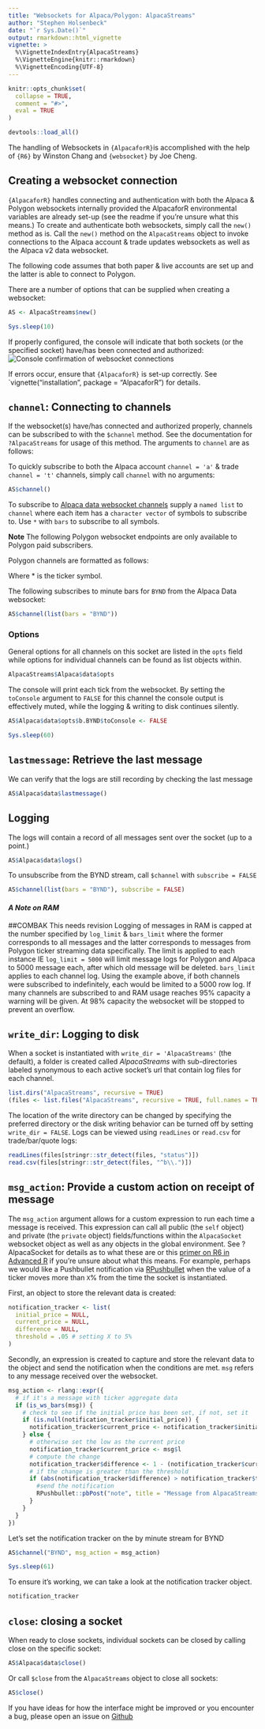 ---
title: "Websockets for Alpaca/Polygon: AlpacaStreams"
author: "Stephen Holsenbeck"
date: "`r Sys.Date()`"
output: rmarkdown::html_vignette
vignette: >
  %\VignetteIndexEntry{AlpacaStreams}
  %\VignetteEngine{knitr::rmarkdown}
  %\VignetteEncoding{UTF-8}
---

```{r setup, include = FALSE}
knitr::opts_chunk$set(
  collapse = TRUE,
  comment = "#>",
  eval = TRUE
)

devtools::load_all()
```

The handling of Websockets in `{AlpacaforR}`is accomplished with the help of `{R6}` by Winston Chang and `{websocket}` by Joe Cheng. 

## Creating a websocket connection

`{AlpacaforR}` handles connecting and authentication with both the Alpaca & Polygon websockets internally provided the AlpacaforR environmental variables are already set-up (see the readme if you're unsure what this means.) To create and authenticate both websockets, simply call the `new()` method as is. Call the `new()` method on the `AlpacaStreams` object to invoke connections to the Alpaca account & trade updates websockets as well as the Alpaca v2 data websocket.

The following code assumes that both paper & live accounts are set up and the latter is able to connect to Polygon.

There are a number of options that can be supplied when creating a websocket:

\describe{
\item{\code{socket}}{\code{(character)} Which Websocket stream to connect to - either \code{"alpaca"} or \code{"polygon"} (or an abbreviation thereof). \strong{Default} connects to Alpaca.}

\item{\code{toConsole}}{\code{(logical)} flag for whether to report websocket messages to the console for all messages. \strong{Default} \code{TRUE}.}

\item{\code{log}}{\code{(logical)} flag for whether to retain a log of messages (from Alpaca) or messages & bars from symbol feeds from Polygon. \strong{Default} \code{TRUE} to store logs.}

\item{\code{log_limit}}{\code{(numeric)} indicating the number of previous messages to retain in the log. \strong{Default} \code{5000}. See Details for memory handling specifics.}

\item{\code{bars_limit}}{\code{(numeric)} indicating the number of previous bars (per subscription feed) to retain in the log. \strong{Default} \code{5000}. See Details for memory handling specifics.}

\item{\code{write_dir}}{\code{(character/logical)} The directory in which to store logs on disk. Use \code{FALSE} to disable logging to disk. Folders will be created. \strong{Default} \code{"AlpacaStreams"}.}

\item{\code{overwrite}}{\code{(logical)} indicating whether to overwrite data from previous instances of a websocket connection. \strong{Default} \code{TRUE}.}

\item{\code{msg_action}}{\code{(expression)} An expression that performs a user-specified action on the receipt of websocket message. These can act on the \code{msg} tibble object seen printed to the console when a message is received (it \code{toConsole = TRUE}. The \code{msg} object also contains a \verb{$ts} column with the timestamp as a \code{POSIXct} and a \verb{$socket} column with the socket name of origin (\code{"Alpaca"/"Polygon"}) that are not visible in what is printed to the console but accessible to \code{msg_action}. The expression can also reference the \code{self} internal environment of this \verb{\link[R6]\{R6class\}}.}


\item{\code{live}}{See \code{\link{market_data}}}

\item{\code{...}}{Passed on to \link[websocket]{Websocket}}
}
```{r 'Instantiate Websocket'}
AS <- AlpacaStreams$new()
```
```{r 'sleep to instantiate', include=FALSE}
Sys.sleep(10)
```

If properly configured, the console will indicate that both sockets (or the specified socket) have/has been connected and authorized:
![Console confirmation of websocket connections](AS_connected.png)

If errors occur, ensure that `{AlpacaforR}` is set-up correctly. See `vignette("installation", package = "AlpacaforR") for details.

## `channel`: Connecting to channels
If the websocket(s) have/has connected and authorized properly, channels can be subscribed to with the `$channel` method. See the documentation for `?AlpacaStreams` for usage of this method. The arguments to `channel` are as follows:

\describe{
\item{\code{channel}}{The channel to join. **Default** Alpaca trade & account update channels.}

\item{\code{subscribe}}{\code{(logical)} \strong{Default \code{TRUE}}. Set to \code{FALSE} to unsubscribe from specified channel(s).}

\item{\code{overwrite}}{\code{(logical)} \strong{Default} \code{FALSE}. Set to \code{TRUE} to overwrite data from previous instances of this channel socket.}

\item{\code{...}}{Named parameters of \href{../../AlpacaforR/html/AlpacaStreams.html}{\code{AlpacaStreams$new()}} to be applied to this particular channel.}
}

To quickly subscribe to both the Alpaca account `channel = 'a'` & trade `channel = 't'` channels, simply call `channel` with no arguments:

```{r 'subscribe to alpaca channels'} 
AS$channel()
```

To subscribe to [Alpaca data websocket channels](https://alpaca.markets/docs/api-documentation/api-v2/market-data/alpaca-data-api-v2/real-time/) supply a `named list` to `channel` where each item has a `character vector` of symbols to subscribe to. Use `*` with `bars` to subscribe to all symbols.

\itemize{
  \item{\code{trades}}
  \item{\code{quotes}}
  \item{\code{bars}}
}

**Note** The following Polygon websocket endpoints are only available to Polygon paid subscribers.

Polygon channels are formatted as follows:

\itemize{
\item{T.* Trades}
\item{Q.* Quotes}
\item{A.* Aggregate ( per second )}
\item{AM.* Aggregate ( per minute )}
}

Where * is the ticker symbol. 

The following subscribes to minute bars for `BYND` from the Alpaca Data websocket:
```{r 'subscribe to minute bars for BYND via alpaca'}
AS$channel(list(bars = "BYND"))
```

### Options

General options for all channels on this socket are listed in the `opts` field while options for individual channels can be found as list objects within. 


```{r show_options}
AlpacaStreams$Alpaca$data$opts
```


The console will print each tick from the websocket. By setting the `toConsole` argument to `FALSE` for this channel the console output is effectively muted, while the logging & writing to disk continues silently.


```{r 'turn off console output'}
AS$Alpaca$data$opts$b.BYND$toConsole <- FALSE
```
```{r 'wait a min', include =  FALSE}
Sys.sleep(60)
```

## `lastmessage`: Retrieve the last message

We can verify that the logs are still recording by checking the last message
```{r 'last_message'}
AS$Alpaca$data$lastmessage()
```

## Logging

The logs will contain a record of all messages sent over the socket (up to a point.)
```{r view_logs}
AS$Alpaca$data$logs()
```

To unsubscribe from the BYND stream, call `$channel` with `subscribe = FALSE`
```{r 'unsubscribe a.gme'}
AS$channel(list(bars = "BYND"), subscribe = FALSE)
```



#### _A Note on RAM_ 
 ##COMBAK This needs revision
Logging of messages in RAM is capped at the number specified by `log_limit` & `bars_limit` where the former corresponds to all messages and the latter corresponds to messages from Polygon ticker streaming data specifically. The limit is applied to each instance IE `log_limit = 5000` will limit message logs for Polygon and Alpaca to 5000 message each, after which old message will be deleted.
`bars_limit` applies to each channel log. Using the example above, if both channels were subscribed to indefinitely, each would be limited to a 5000 row log. 
If many channels are subscribed to and RAM usage reaches 95% capacity a warning will be given. At 98% capacity the websocket will be stopped to prevent an overflow.

## `write_dir`: Logging to disk

When a socket is instantiated with `write_dir = 'AlpacaStreams'` (the default), a folder is created called _AlpacaStreams_ with sub-directories labeled synonymous to each active socket's url that contain log files for each channel. 

```{r 'Log files present'}
list.dirs("AlpacaStreams", recursive = TRUE)
(files <- list.files("AlpacaStreams", recursive = TRUE, full.names = TRUE))
```

The location of the write directory can be changed by specifying the preferred directory or the disk writing behavior can be turned off by setting `write_dir = FALSE`.
Logs can be viewed using `readLines` or `read.csv` for trade/bar/quote logs:

```{r 'read_logs'}
readLines(files[stringr::str_detect(files, "status")])
read.csv(files[stringr::str_detect(files, "^b\\.")])
```


## `msg_action`: Provide a custom action on receipt of message

The `msg_action` argument allows for a custom expression to run each time a message is received. This expression can call all public (the `self` object) and private (the `private` object) fields/functions within the `AlpacaSocket` websocket object as well as any objects in the global environment. See ?AlpacaSocket for details as to what these are or this [primer on R6 in Advanced R](https://adv-r.hadley.nz/r6.html#r6) if you're unsure about what this means. 
For example, perhaps we would like a Pushbullet notification via [RPushbullet](https://github.com/eddelbuettel/rpushbullet) when the value of a ticker moves more than `X`% from the time the socket is instantiated. 

First, an object to store the relevant data is created:
```{r 'create tracker'}
notification_tracker <- list(
  initial_price = NULL,
  current_price = NULL,
  difference = NULL,
  threshold = .05 # setting X to 5%
)
```

Secondly, an expression is created to capture and store the relevant data to the object and send the notification when the conditions are met.
`msg` refers to any message received over the websocket.
```{r 'expression'}
msg_action <- rlang::expr({
  # if it's a message with ticker aggregate data
  if (is_ws_bars(msg)) {
    # check to see if the initial price has been set, if not, set it
    if (is.null(notification_tracker$initial_price)) {
      notification_tracker$current_price <- notification_tracker$initial_price <- msg$h
    } else {
      # otherwise set the low as the current price
      notification_tracker$current_price <- msg$l
      # compute the change 
      notification_tracker$difference <- 1 - (notification_tracker$current_price / notification_tracker$initial_price)
      # if the change is greater than the threshold
      if (abs(notification_tracker$difference) > notification_tracker$threshold) {
        #send the notification
        RPushbullet::pbPost("note", title = "Message from AlpacaStreams", body = paste0(msg$sym, " has moved by ", notification_tracker$difference * 100,  "%"))
      }
    }
  }
})
```

Let's set the notification tracker on the by minute stream for BYND
```{r 'am.gme'}
AS$channel("BYND", msg_action = msg_action)
```

```{r include = FALSE}
Sys.sleep(61)
```

To ensure it's working, we can take a look at the notification tracker object.

```{r show_nt}
notification_tracker
```

## `close`: closing a socket
When ready to close sockets, individual sockets can be closed by calling close on the specific socket:
```{r 'close_poly'}
AS$Alpaca$data$close()
```

Or call `$close` from the `AlpacaStreams` object to close all sockets:
```{r 'close_all'}
AS$close()
```

If you have ideas for how the interface might be improved or you encounter a bug, please open an issue on [Github](https://github.com/yogat3ch/AlpacaforR)
